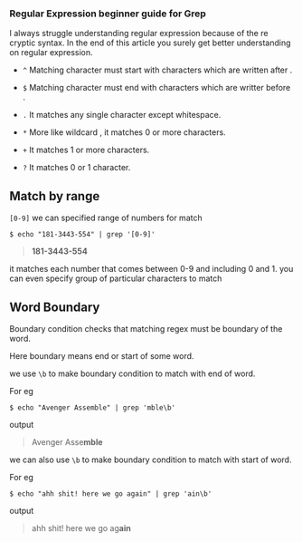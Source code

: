 ### Regular Expression beginner guide for Grep

I always struggle understanding regular expression because of the re cryptic syntax. In the end of this article you surely get better understanding on regular expression. 

- `^`   Matching character must start with characters which are written after .

- `$`   Matching character must end with characters which are writter before .

- `.`   It matches any single character except whitespace.

- `*`   More like wildcard , it matches 0 or more characters. 

- `+`   It matches 1 or more characters.

- `?`   It matches 0 or 1 character.

## 

## Match by range

`[0-9]` we can specified range of numbers for match

```shell
$ echo "181-3443-554" | grep '[0-9]'
```

> **181-3443-554**

it matches each number that comes between 0-9 and including 0 and 1. you can even specify group of particular characters to match  





## Word Boundary

Boundary condition checks that matching regex must be boundary of the word. 

Here boundary means end or start of some word. 

we use `\b` to make boundary condition to match with end of word.

For eg

```shell
$ echo "Avenger Assemble" | grep 'mble\b'
```

output 

>  Avenger Asse**mble**

we can also use `\b` to make boundary condition to match with start of word.

For eg

```shell
$ echo "ahh shit! here we go again" | grep 'ain\b'
```

output 

> ahh shit! here we go ag**ain**




